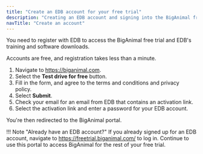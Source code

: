 ```yaml
---
title: "Create an EDB account for your free trial"
description: "Creating an EDB account and signing into the BigAnimal free trial portal"
navTitle: "Create an account" 
---
```


You need to register with EDB to access the BigAnimal free trial and EDB's training and software downloads.

Accounts are free, and registration takes less than a minute.

1. Navigate to <https://biganimal.com>.
2. Select the **Test drive for free** button.
3. Fill in the form, and agree to the terms and conditions and privacy policy.
4. Select **Submit**.
5. Check your email for an email from EDB that contains an activation link.
6. Select the activation link and enter a password for your EDB account.

You're then redirected to the BigAnimal portal.

!!! Note "Already have an EDB account?"
    If you already signed up for an EDB account, navigate to https://freetrial.biganimal.com/ to log in. Continue to use this portal to access BigAnimal for the rest of your free trial.
